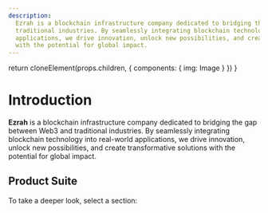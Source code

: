```yaml
---
description:
  Ezrah is a blockchain infrastructure company dedicated to bridging the gap between Web3 and
  traditional industries. By seamlessly integrating blockchain technology into real-world
  applications, we drive innovation, unlock new possibilities, and create transformative solutions
  with the potential for global impact.
---
```



  return cloneElement(props.children, {
    components: {
      img: Image
    }
  })
}

# Introduction

**Ezrah** is a blockchain infrastructure company dedicated to bridging the gap between Web3 and
traditional industries. By seamlessly integrating blockchain technology into real-world
applications, we drive innovation, unlock new possibilities, and create transformative solutions
with the potential for global impact.


## Product Suite

To take a deeper look, select a section:

<Cards num={2}>
  <Cards.Card arrow title="Ezrah Creds" href="/docs/creds">
  </Cards.Card>
  <Cards.Card arrow title="Ezrah Vaults" href="/docs/ezrah_vaults">
  </Cards.Card>
</Cards>


<!-- ## FAQ

The Nextra FAQ is a collection of useful questions and answers about the
project. If you have a question that isn't answered here, please
[open a discussion](https://github.com/shuding/nextra/discussions).

<details>
  {/* prettier-ignore */}
  <summary>Can I use Nextra with Next.js `pages` router?</summary>
Nextra 4 only works with the `app` router. Only Nextra 1/2/3 supports the
`pages` router.

</details>

<details>
  <summary>Can I use X with Nextra?</summary>
The answer is "yes" for most things. Since Nextra is just a Next.js plugin, almost all the things
that can be done with React can be done with Nextra. Here are some examples and guides:

- [Use Tailwind CSS](/docs/guide/tailwind-css)
- [Use custom CSS and Sass](/docs/guide/custom-css)
- [Use custom fonts](https://nextjs.org/docs/basic-features/font-optimization)

</details>

<details>
  {/* prettier-ignore */}
  <summary>How can I add a live coding component in Nextra?</summary>
There are libraries like [Sandpack](https://sandpack.codesandbox.io) and
[react-live](https://github.com/FormidableLabs/react-live) that can help you
add live coding components to your MDX.

</details> -->
